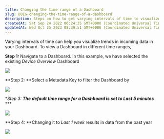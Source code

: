 ```yaml
---
title: Changing the time range of a Dashboard
slug: D01G-changing-the-time-range-of-a-dashboard
description: Steps on how to get varying intervals of time to visualize trends in your data 
createdAt: Sat Sep 24 2022 06:24:35 GMT+0000 (Coordinated Universal Time)
updatedAt: Wed Oct 25 2023 08:39:51 GMT+0000 (Coordinated Universal Time)
---
```


Varying intervals of time can help you visualize trends in incoming data in your Dashboard. To view a Dashboard in different time ranges,&#x20;

**Step 1:** Navigate to a Dashboard. In this example, we have selected the existing *Device Overview* Dashboard

![](/assets/h3H_TyndnlEKas4iOaJUt_screenshot-47.jpg)

**Step 2: **Select a Metadata Key to filter the Dashboard by

![](/assets/TU2OD1QfgFJIZY43LQhhm_screenshot-34.jpeg)

**Step 3: **The default time range for a Dashboard is set to *Last 5 minutes**** ***

![](/assets/Io1pj-O_Vo9BRfpzNHWbI_screenshot-35.jpeg)

**Step 4: **Changing it to *Last 1* *week* results in data from the past year

![](/assets/wY3pKrlyvsu0YDStuLLYA_screenshot-38.jpeg)

